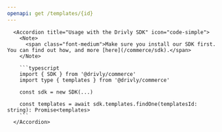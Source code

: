 ```yaml
---
openapi: get /templates/{id}
---
```


      <Accordion title="Usage with the Drivly SDK" icon="code-simple">
        <Note>
          <span class="font-medium">Make sure you install our SDK first. You can find out how, and more [here](/commerce/sdk).</span>
        </Note>

        ```typescript
        import { SDK } from '@drivly/commerce'
        import type { templates } from '@drivly/commerce'

        const sdk = new SDK(...)

        const templates = await sdk.templates.findOne(templatesId: string): Promise<templates>
        ```
      </Accordion>
